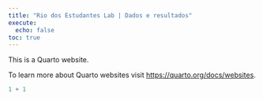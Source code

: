 ---
title: "Rio dos Estudantes Lab | Dados e resultados"
execute:
  echo: false
toc: true
---

This is a Quarto website.

To learn more about Quarto websites visit <https://quarto.org/docs/websites>.

```{r}
1 + 1


```
